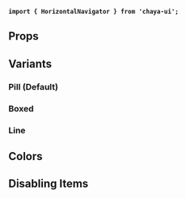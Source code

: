 
<Meta
    title="Components/Navigation/HorizontalNavigator"
    of={HorizontalNavigatorStories}
/>

<Title>HorizontalNavigator</Title>

**`import { HorizontalNavigator } from 'chaya-ui';`**

<Primary />

## Props

<Controls  />

## Variants

### Pill (Default)

<Primary />

### Boxed

<Canvas of={HorizontalNavigatorStories.BoxedVariant} withToolbar />

### Line

<Canvas of={HorizontalNavigatorStories.LineVariant} withToolbar />

## Colors

<Story of={HorizontalNavigatorStories.PillColors} />

<Story of={HorizontalNavigatorStories.LineColors} />

## Disabling Items

<Canvas of={HorizontalNavigatorStories.DisabledItems} withToolbar />

<Canvas of={HorizontalNavigatorStories.DisabledLineItems} withToolbar />
